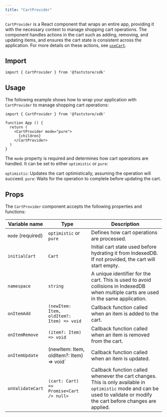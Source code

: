 ```yaml
---
title: "CartProvider"
---
```


`CartProvider` is a React component that wraps an entire app, providing it with the necessary context to manage shopping cart operations. The component handles actions in the cart such as adding, removing, and updating items, and ensures the cart state is consistent across the application. For more details on these actions, see [`useCart`](/TBD).

## Import

```tsx
import { CartProvider } from '@faststore/sdk'
```

## Usage

The following example shows how to wrap your application with `CartProvider` to manage shopping cart operations:

```tsx
import { CartProvider } from '@faststore/sdk'

function App () {
  return (
    <CartProvider mode="pure">
      {children}
    </CartProvider>
  )
}
```

The `mode` property is required and determines how cart operations are handled. It can be set to either `optimistic` or `pure`:

`optimistic`: Updates the cart optimistically, assuming the operation will succeed.
`pure`: Waits for the operation to complete before updating the cart.

## Props

The `CartProvider` component accepts the following properties and functions:

| Variable name | Type | Description |
| -------- | --------------- | ------------ |
| `mode` (required) |  `optimistic` or `pure` | Defines how cart operations are processed. |
| `initialCart` |  `Cart` | Initial cart state used before hydrating it from IndexedDB. If not provided, the cart will start empty. |
| `namespace` |  `string` | A unique identifier for the cart. This is used to avoid collisions in IndexedDB when multiple carts are used in the same application. |
| `onItemAdd` |  `(newItem: Item, oldItem?: Item) => void` | Callback function called when an item is added to the cart. |
| `onItemRemove` |  `(item?: Item) => void` | Callback function called when an item is removed from the cart. |
| `onItemUpdate` |  (newItem: Item, oldItem?: Item) => void` | Callback function called when an item is updated. |
| `onValidateCart` |  `(cart: Cart) => Promise<Cart /> null>` | Callback function called whenever the cart changes. This is only available in `optimistic` mode and can be used to validate or modify the cart before changes are applied. |
